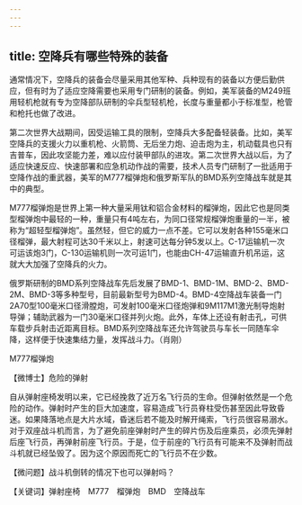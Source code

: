 ```yaml
---
---
---
```

title: 空降兵有哪些特殊的装备
---




通常情况下，空降兵的装备会尽量采用其他军种、兵种现有的装备以方便后勤供应，但有时为了适应空降需要也采用专门研制的装备。例如，美军装备的M249班用轻机枪就有专为空降部队研制的伞兵型轻机枪，长度与重量都小于标准型，枪管和枪托也做了改进。

第二次世界大战期间，因受运输工具的限制，空降兵大多配备轻装备。比如，美军空降兵的支援火力以重机枪、火箭筒、无后坐力炮、迫击炮为主，机动载具也只有吉普车，因此攻坚能力差，难以应付装甲部队的进攻。第二次世界大战以后，为了适应快速反应、快速部署和应急机动作战的需要，技术人员专门研制了一批适用于空降作战的重武器，美军的M777榴弹炮和俄罗斯军队的BMD系列空降战车就是其中的典型。

M777榴弹炮是世界上第一种大量采用钛和铝合金材料的榴弹炮，因此它也是同类型榴弹炮中最轻的一种，重量只有4吨左右，为同口径常规榴弹炮重量的一半，被称为“超轻型榴弹炮”。虽然轻，但它的威力一点不差。它可以发射各种155毫米口径榴弹，最大射程可达30千米以上，射速可达每分钟5发以上。C-17运输机一次可运该炮3门，C-130运输机则一次可运1门，也能由CH-47运输直升机吊运，这就大大加强了空降兵的火力。

俄罗斯研制的BMD系列空降战车先后发展了BMD-1、BMD-1M、BMD-2、BMD-2M、BMD-3等多种型号，目前最新型号为BMD-4。BMD-4空降战车装备一门2A70型100毫米口径滑膛炮，可发射100毫米口径炮弹和9M117M1激光制导炮射导弹；辅助武器为一门30毫米口径并列火炮。此外，车体上还设有射击孔，可供车载步兵射击近距离目标。BMD系列空降战车还允许驾驶员与车长一同随车伞降，这样便于快速集结力量，发挥战斗力。（肖刚）

M777榴弹炮





【微博士】危险的弹射

自从弹射座椅发明以来，它已经挽救了近万名飞行员的生命。但弹射依然是一个危险的动作。弹射时产生的巨大加速度，容易造成飞行员脊柱受伤甚至因此导致昏迷。如果降落地点是大片水域，昏迷后若不能及时解开绳索，飞行员很容易溺水。对于双座战斗机而言，为了避免前座弹射时产生的碎片伤及后座乘员，必须先弹射后座飞行员，再弹射前座飞行员。于是，位于前座的飞行员有可能来不及弹射而战斗机就已经坠毁了。因为这个原因而死亡的飞行员不在少数。

【微问题】战斗机倒转的情况下也可以弹射吗？

【关键词】弹射座椅　M777　榴弹炮　BMD　空降战车